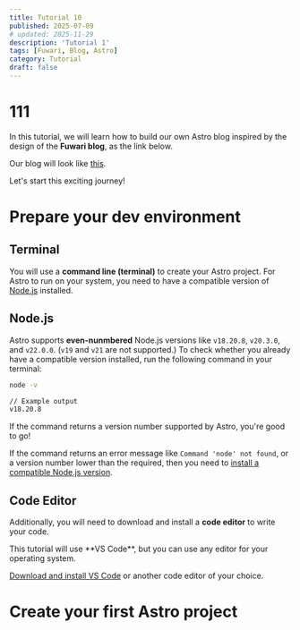 ```yaml
---
title: Tutorial 10
published: 2025-07-09
# updated: 2025-11-29
description: 'Tutorial 1'
tags: [Fuwari, Blog, Astro]
category: Tutorial
draft: false
---
```



# 111

In this tutorial, we will learn how to build our own Astro blog inspired by the design of the 
**Fuwari blog**, as the link below. 

<GithubCard repo="saicaca/fuwari"></GithubCard>

Our blog will look like [this](https://fuwari.vercel.app/).


Let's start this exciting journey! 

# Prepare your dev environment

## Terminal

You will use a **command line (terminal)** to create your Astro project. For Astro to 
run on your system, you need to have a compatible version of 
[Node.js](https://nodejs.org/en/) installed. 

## Node.js

Astro supports **even-nunmbered** Node.js versions like `v18.20.8`, `v20.3.0`, 
and `v22.0.0`. (`v19` and `v21` are not supported.) To check whether you already 
have a compatible version installed, run the following command in your terminal:

```bat
node -v

// Example output
v18.20.8
```

If the command returns a version number supported by Astro, you're good to go!


If the command returns an error message like `Command 'node' not found`, 
or a version number lower than the required, then you need to 
[install a compatible Node.js version](https://docs.npmjs.com/downloading-and-installing-node-js-and-npm). 

## Code Editor

Additionally, you will need to download and install a **code editor** to write your code. 

<Admonition type="note">
    This tutorial will use **VS Code**, but you can use any editor for your operating system. 
</Admonition>

[Download and install VS Code](https://code.visualstudio.com/#alt-downloads) or another code 
editor of your choice. 

# Create your first Astro project


